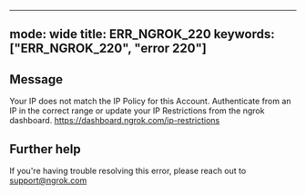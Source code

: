 
---
mode: wide
title: ERR_NGROK_220
keywords: ["ERR_NGROK_220", "error 220"]
---

## Message
Your IP does not match the IP Policy for this Account.  Authenticate from an IP in the correct range or update your IP Restrictions from the ngrok dashboard. https://dashboard.ngrok.com/ip-restrictions




## Further help
If you're having trouble resolving this error, please reach out to [support@ngrok.com](mailto:support@ngrok.com?subject=Help%20with%20ERR_NGROK_220)

